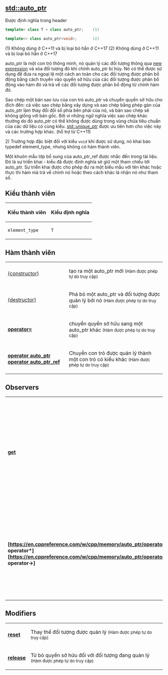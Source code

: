 ==[https://en.cppreference.com/w/cpp/memory/auto_ptr std::auto_ptr]==
Được định nghĩa trong header [https://en.cppreference.com/w/cpp/header/memory <memory>]<syntaxhighlight lang="cpp">
template< class T > class auto_ptr;    (1)
</syntaxhighlight><syntaxhighlight lang="cpp">
template<> class auto_ptr<void>;       (2)
</syntaxhighlight>(1) Không dùng ở C++11 và bị loại bỏ hẳn ở C++17
(2) Không dùng ở C++11 và bị loại bỏ hẳn ở C++17

auto_ptr là một con trỏ thông minh, nó quản lý các đối tượng thông qua [https://en.cppreference.com/w/cpp/language/new new expression] và xóa đối tượng đó khi chính auto_ptr bị hủy. Nó có thể được sử dụng để đưa ra ngoại lệ một cách an toàn cho các đối tượng được phân bổ động bằng cách truyền vào quyền sở hữu của các đối tượng được phân bổ động vào hàm đó và trả về các đối tượng được phân bổ động từ chính hàm đó.

Sao chép một bản sao lưu của con trỏ auto_ptr và chuyển quyền sở hữu cho đích đến: cả việc sao chép bằng xây dựng và sao chép bằng phép gán của auto_ptr làm thay đổi đối số phía bên phải của nó, và bản sao chép sẽ không giống với bản gốc. Bởi vì những ngữ nghĩa việc sao chép khác thường do đó auto_ptr có thể không được dùng trong vùng chứa tiêu chuẩn của các dữ liệu có cùng kiểu. [https://en.cppreference.com/w/cpp/memory/unique_ptr std::unique_ptr] được ưu tiên hơn cho việc này và các trường hợp khác. (hỗ trợ từ C++11)

2) Trường hợp đặc biệt đối với kiểu <code>void</code> khi được sử dụng, nó khai báo typedef element_type, nhưng không có hàm thành viên.

Một khuôn mẫu lớp bổ sung của auto_ptr_ref được nhắc đến trong tài liệu. Đó là sự triển khai - kiểu đã được định nghĩa sẽ giữ một tham chiếu tới auto_ptr. Sự triển khai được cho phép đư ra một biểu mẫu với tên khác hoặc thực thi hàm mà trả về chính nó hoặc theo cách khác là nhận nó như tham số.
==Kiểu thành viên==
{| class="wikitable"
|+
!Kiểu thành viên
!Kiểu định nghĩa
|-
|<code>element_type</code>
|<code>T</code>
|}
==Hàm thành viên==
{| class="wikitable"
|+
|[https://en.cppreference.com/w/cpp/memory/auto_ptr/auto_ptr (constructor)]
|tạo ra một auto_ptr mới
<small>(Hàm được phép tự do truy cập)</small>
|-
|[https://en.cppreference.com/w/cpp/memory/auto_ptr/~auto_ptr (destructor)]
|Phá bỏ một auto_ptr và đối tượng được quản lý bởi nó
<small>(Hàm được phép tự do truy cập)</small>
|-
|'''[https://en.cppreference.com/w/cpp/memory/auto_ptr/operator%3D operator=]'''
|chuyển quyền sở hữu sang một auto_ptr khác
<small>(Hàm được phép tự do truy cập)</small>
|-
|'''[https://en.cppreference.com/w/cpp/memory/auto_ptr/operator_auto_ptr operator auto_ptr<Y>]'''
'''[https://en.cppreference.com/w/cpp/memory/auto_ptr/operator_auto_ptr operator auto_ptr_ref<Y>]'''
|Chuyển con trỏ được quản lý thành một con trỏ có kiểu khác
<small>(Hàm được phép tự do truy cập)</small>
|}

== Observers ==
{| class="wikitable"
|+
|'''[https://en.cppreference.com/w/cpp/memory/auto_ptr/get get]'''
|trả về một con trỏ trỏ đến đối tượng được quản lý
<small>(Hàm được phép tự do truy cập)</small>
|-
|'''[https://en.cppreference.com/w/cpp/memory/auto_ptr/operator* operator*]'''
'''[https://en.cppreference.com/w/cpp/memory/auto_ptr/operator* operator->]'''
|truy cập vào đối tượng được quản lý
<small>(Hàm được phép tự do truy cập)</small>
|}

== Modifiers ==
{| class="wikitable"
|+
|'''[https://en.cppreference.com/w/cpp/memory/auto_ptr/reset reset]'''
|Thay thế đối tượng được quản lý
<small>(Hàm được phép tự do truy cập)</small>
|-
|'''[https://en.cppreference.com/w/cpp/memory/auto_ptr/release release]'''
|Từ bỏ quyền sở hửu đối với đối tượng đang quản lý
<small>(Hàm được phép tự do truy cập)</small>
|}
